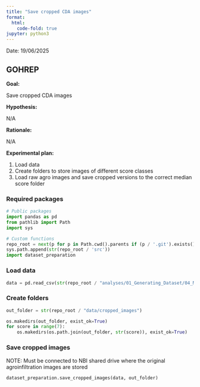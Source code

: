 ```yaml
---
title: "Save cropped CDA images"
format:
  html:
    code-fold: true
jupyter: python3
---
```

 
Date: 19/06/2025

## GOHREP
**Goal:**

Save cropped CDA images

**Hypothesis:**

N/A

**Rationale:**

N/A

**Experimental plan:**

1. Load data
2. Create folders to store images of different score classes
3. Load raw agro images and save cropped versions to the correct median score folder

### Required packages
```python
# Public packages
import pandas as pd
from pathlib import Path
import sys

# Custom functions
repo_root = next(p for p in Path.cwd().parents if (p / '.git').exists())
sys.path.append(str(repo_root / 'src'))
import dataset_preparation
```

### Load data
```python
data = pd.read_csv(str(repo_root / "analyses/01_Generating_Dataset/04_Median_and_Centre_Coords/combined_CDA_data_median.csv"))
```

### Create folders
```python
out_folder = str(repo_root / "data/cropped_images")

os.makedirs(out_folder, exist_ok=True)
for score in range(7):
    os.makedirs(os.path.join(out_folder, str(score)), exist_ok=True)
```

### Save cropped images
NOTE: Must be connected to NBI shared drive where the original agroinfiltration images are stored
```python
dataset_preparation.save_cropped_images(data, out_folder)
```
